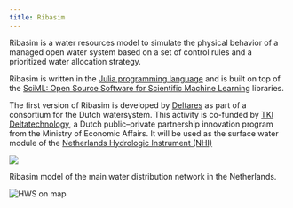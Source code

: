```yaml
---
title: Ribasim
---
```


Ribasim is a water resources model to simulate the physical behavior of a managed open water system based on a set of control rules and a prioritized water allocation strategy.

Ribasim is written in the [Julia programming language](https://julialang.org/) and is built
on top of the [SciML: Open Source Software for Scientific Machine Learning](https://sciml.ai/)
libraries.

The first version of Ribasim is developed by [Deltares](https://www.deltares.nl) as part of a consortium for the Dutch watersystem.
This activity is co-funded by [TKI Deltatechnology](https://tkideltatechnologie.nl/), a Dutch public–private partnership innovation program from the Ministry of Economic Affairs.
It will be used as the surface water module of the [Netherlands Hydrologic Instrument (NHI)](https://nhi.nu/)

![](https://publicwiki.deltares.nl/download/attachments/232326570/image-2023-3-7_16-39-24-1.png?version=1&modificationDate=1678203564884&api=v2){fig-alt="TKI partner logos"}

Ribasim model of the main water distribution network in the Netherlands.

<img alt="HWS on map" src="https://github.com/user-attachments/assets/5095a4fe-c336-4380-aa0c-851c851d3895" class="img-fluid">
